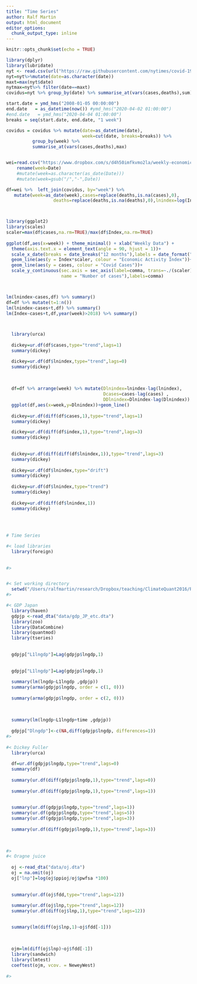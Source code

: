 ```yaml
---
title: "Time Series"
author: Ralf Martin
output: html_document
editor_options: 
  chunk_output_type: inline
---
```


```r
knitr::opts_chunk$set(echo = TRUE)
```



```r
library(dplyr)
library(lubridate)
nyt <- read.csv(url("https://raw.githubusercontent.com/nytimes/covid-19-data/master/us-states.csv"))
nyt=nyt%>%mutate(date=as.character(date))
maxt=max(nyt$date)
nytmax=nyt%>% filter(date==maxt)
covidus=nyt %>% group_by(date) %>% summarise_at(vars(cases,deaths),sum)

start.date = ymd_hms("2008-01-05 00:00:00")
end.date   = as_datetime(now()) #ymd_hms("2020-04-02 01:00:00")
#end.date   = ymd_hms("2020-04-04 01:00:00")
breaks = seq(start.date, end.date, "1 week")

covidus = covidus %>% mutate(date=as_datetime(date),
                             week=cut(date, breaks=breaks)) %>% 
          group_by(week) %>%  
          summarise_at(vars(cases,deaths),max)


wei=read.csv("https://www.dropbox.com/s/d4h50imfkvmo2la/weekly-economic-index_data.csv?dl=1") %>% 
    rename(week=Date)
    #mutate(week=as.character(as_date(Date)))  
    #mutate(week=gsub("/","-",Date))

df=wei %>%  left_join(covidus, by="week") %>%  
   mutate(week=as_date(week),cases=replace(deaths,is.na(cases),0),
                  deaths=replace(deaths,is.na(deaths),0),lnindex=log(Index)) 




```

```r
library(ggplot2)
library(scales)
scaler=max(df$cases,na.rm=TRUE)/max(df$Index,na.rm=TRUE)
  
ggplot(df,aes(x=week)) + theme_minimal() + xlab("Weekly Data") +
  theme(axis.text.x = element_text(angle = 90, hjust = 1))+
  scale_x_date(breaks = date_breaks("12 months"),labels = date_format("%Y")) +
  geom_line(aes(y = Index*scaler, colour = "Economic Activity Index"))+
  geom_line(aes(y = cases, colour = "Covid Cases"))+
  scale_y_continuous(sec.axis = sec_axis(label=comma, trans=~./(scaler),
                     name = "Number of cases"),labels=comma)




```


```r

lm(lnindex~cases,df) %>% summary()
df=df %>% mutate(t=1:n())
lm(lnindex~cases+t,df) %>% summary()
lm(Index~cases+t,df,year(week)>2018) %>% summary()



  library(urca)
  
  dickey=ur.df(df$cases,type="trend",lags=1)
  summary(dickey)

  dickey=ur.df(df$lnindex,type="trend",lags=0)
  summary(dickey)
  
  
  
  df=df %>% arrange(week) %>% mutate(Dlnindex=lnindex-lag(lnindex),
                                     Dcases=cases-lag(cases) ,
                                     DDlnindex=Dlnindex-lag(Dlnindex))
  ggplot(df,aes(x=week,y=Dlnindex))+geom_line()
  
  dickey=ur.df(diff(df$cases,1),type="trend",lags=1)
  summary(dickey)

  dickey=ur.df(diff(df$index,1),type="trend",lags=3)
  summary(dickey)
  
  
  dickey=ur.df(diff(diff(df$lnindex,1)),type="trend",lags=3)
  summary(dickey)
  
  dickey=ur.df(df$lnindex,type="drift")
  summary(dickey)
  
  dickey=ur.df(df$lnindex,type="trend")
  summary(dickey)
  
  dickey=ur.df(diff(df$lnindex,1))
  summary(dickey)
  
  
    
```


```r
# Time Series

#< load libraries
  library(foreign)
  
  
#>


#< Set working directory
  setwd("/Users/ralfmartin/research/Dropbox/teaching/ClimateQuant2016/R")
#>

#< GDP Japan
  library(haven)
  gdpjp <-read_dta("data/gdp_JP_etc.dta")
  library(zoo)
  library(DataCombine)
  library(quantmod)
  library(tseries)
  
  
  gdpjp["L1lngdp"]=Lag(gdpjp$lngdp,1)
  
  
  gdpjp["L1lngdp"]=Lag(gdpjp$lngdp,1)
  
  summary(lm(lngdp~L1lngdp ,gdpjp))
  summary(arma(gdpjp$lngdp, order = c(1, 0)))
  
  summary(arma(gdpjp$lngdp, order = c(2, 0)))
  
  
  
  summary(lm(lngdp~L1lngdp+time ,gdpjp))
  
  gdpjp["Dlngdp"]<-c(NA,diff(gdpjp$lngdp, differences=1))
#>
  
#< Dickey Fuller
  library(urca)
  
  df=ur.df(gdpjp$lngdp,type="trend",lags=0)
  summary(df)
 
  summary(ur.df(diff(gdpjp$lngdp,1),type="trend",lags=0))
  
  summary(ur.df(diff(gdpjp$lngdp,1),type="trend",lags=1))
  
  
  summary(ur.df(gdpjp$lngdp,type="trend",lags=1))
  summary(ur.df(gdpjp$lngdp,type="trend",lags=5))
  summary(ur.df(gdpjp$lngdp,type="trend",lags=3))
  
  summary(ur.df(diff(gdpjp$lngdp,1),type="trend",lags=3))
  
  

#>
#< Oragne juice
  
  oj <-read_dta("data/oj.dta")  
  oj = na.omit(oj)
  oj["lnp"]=log(oj$ppioj/oj$pwfsa *100)
  
  
  summary(ur.df(oj$fdd,type="trend",lags=12))
  
  summary(ur.df(oj$lnp,type="trend",lags=12))
  summary(ur.df(diff(oj$lnp,1),type="trend",lags=12))

  
  summary(lm(diff(oj$lnp,1)~oj$fdd[-1]))
  
  
  
  ojm=lm(diff(oj$lnp)~oj$fdd[-1])
  library(sandwich)
  library(lmtest)
  coeftest(ojm, vcov. = NeweyWest)
  
#>  
  
```
